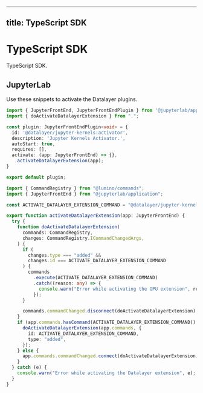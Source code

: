 <!--
  ~ Copyright (c) 2023-2025 Datalayer, Inc.
  ~ Distributed under the terms of the Modified BSD License.
-->

---
title: TypeScript SDK
---


# TypeScript SDK

TypeScript SDK.

## JupyterLab

Use these snippets to activate the Datalayer plugins.

```ts
import { JupyterFrontEnd, JupyterFrontEndPlugin } from '@jupyterlab/application';
import { doActivateDatalayerExtension } from ".";

const plugin: JupyterFrontEndPlugin<void> = {
  id: '@datalayer/jupyter-kernels:activator',
  description: 'Jupyter Kernels Activator.',
  autoStart: true,
  requires: [],
  activate: (app: JupyterFrontEnd) => {},
    activateDatalayerExtension(app);
}

export default plugin; 
```

```ts
import { CommandRegistry } from "@lumino/commands";
import { JupyterFrontEnd } from "@jupyterlab/application";

const ACTIVATE_DATALAYER_EXTENSION_COMMAND = "@datalayer/jupyter-kernels:datalayer:activate";

export function activateDatalayerExtension(app: JupyterFrontEnd) {
  try {
    function doActivateDatalayerExtension(
      commands: CommandRegistry,
      changes: CommandRegistry.ICommandChangedArgs,
    ) {
      if (
        changes.type === "added" &&
        changes.id === ACTIVATE_DATALAYER_EXTENSION_COMMAND
      ) {
        commands
          .execute(ACTIVATE_DATALAYER_EXTENSION_COMMAND)
          .catch((reason: any) => {
            console.warn("Error while activating the GPU extension", reason);
          });
      }

      commands.commandChanged.disconnect(doActivateDatalayerExtension);
    }
    if (app.commands.hasCommand(ACTIVATE_DATALAYER_EXTENSION_COMMAND)) {
      doActivateDatalayerExtension(app.commands, {
        id: ACTIVATE_DATALAYER_EXTENSION_COMMAND,
        type: "added",
      });
    } else {
      app.commands.commandChanged.connect(doActivateDatalayerExtension);
    }
  } catch (e) {
    console.warn("Error while activating the Datalayer extension", e);
  }
}
```
